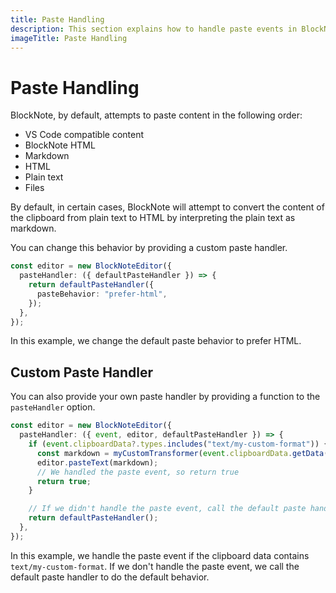 ```yaml
---
title: Paste Handling
description: This section explains how to handle paste events in BlockNote.
imageTitle: Paste Handling
---
```



# Paste Handling

BlockNote, by default, attempts to paste content in the following order:

-   VS Code compatible content
-   BlockNote HTML
-   Markdown
-   HTML
-   Plain text
-   Files

By default, in certain cases, BlockNote will attempt to convert the content of the clipboard from plain text to HTML by interpreting the plain text as markdown.

You can change this behavior by providing a custom paste handler.

```ts
const editor = new BlockNoteEditor({
  pasteHandler: ({ defaultPasteHandler }) => {
    return defaultPasteHandler({
      pasteBehavior: "prefer-html",
    });
  },
});
```

In this example, we change the default paste behavior to prefer HTML.


<Example name="basic/custom-paste-handler" />

## Custom Paste Handler

You can also provide your own paste handler by providing a function to the `pasteHandler` option.

```ts
const editor = new BlockNoteEditor({
  pasteHandler: ({ event, editor, defaultPasteHandler }) => {
    if (event.clipboardData?.types.includes("text/my-custom-format")) {
      const markdown = myCustomTransformer(event.clipboardData.getData("text/my-custom-format"));
      editor.pasteText(markdown);
      // We handled the paste event, so return true
      return true;
    }

    // If we didn't handle the paste event, call the default paste handler to do the default behavior
    return defaultPasteHandler();
  },
});
```

In this example, we handle the paste event if the clipboard data contains `text/my-custom-format`. If we don't handle the paste event, we call the default paste handler to do the default behavior.
